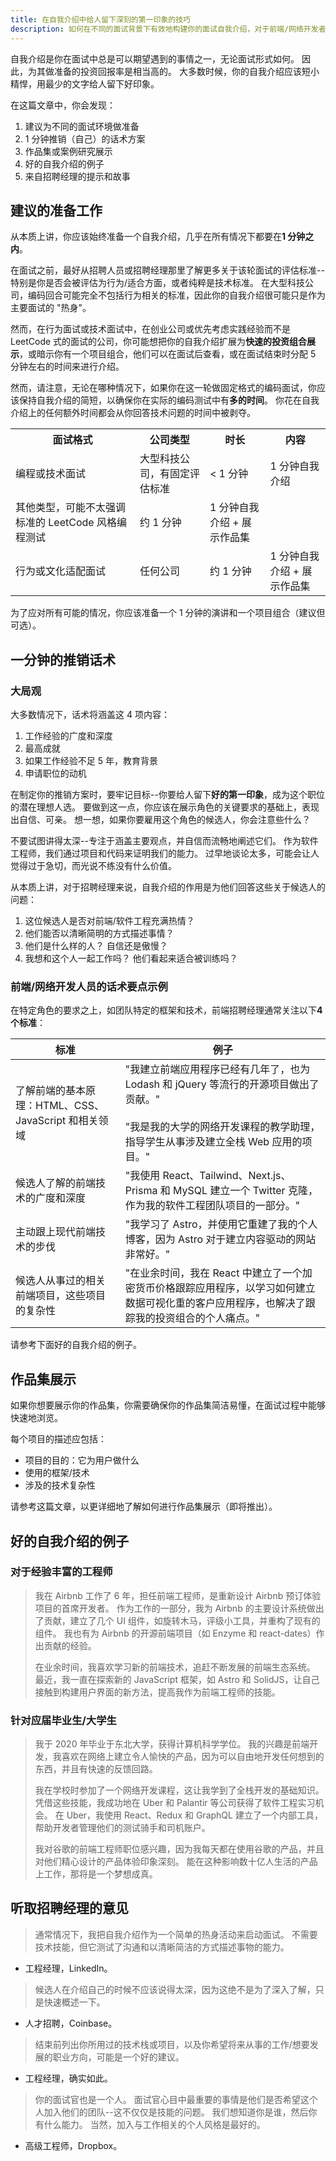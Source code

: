 ```yaml
---
title: 在自我介绍中给人留下深刻的第一印象的技巧
description: 如何在不同的面试背景下有效地构建你的面试自我介绍，对于前端/网络开发者/软件工程师来说。 参照好的自我介绍的例子。
---
```


自我介绍是你在面试中总是可以期望遇到的事情之一，无论面试形式如何。 因此，为其做准备的投资回报率是相当高的。 大多数时候，你的自我介绍应该短小精悍，用最少的文字给人留下好印象。

在这篇文章中，你会发现：

1.  建议为不同的面试环境做准备
2.  1 分钟推销（自己）的话术方案
3.  作品集或案例研究展示
4.  好的自我介绍的例子
5.  来自招聘经理的提示和故事

## 建议的准备工作

从本质上讲，你应该始终准备一个自我介绍，几乎在所有情况下都要在**1 分钟之内**。

在面试之前，最好从招聘人员或招聘经理那里了解更多关于该轮面试的评估标准--特别是你是否会被评估为行为/适合方面，或者纯粹是技术标准。 在大型科技公司，编码回合可能完全不包括行为相关的标准，因此你的自我介绍很可能只是作为主要面试的 "热身"。

然而，在行为面试或技术面试中，在创业公司或优先考虑实践经验而不是 LeetCode 式的面试的公司，你可能想把你的自我介绍扩展为**快速的投资组合展示**，或暗示你有一个项目组合，他们可以在面试后查看，或在面试结束时分配 5 分钟左右的时间来进行介绍。

然而，请注意，无论在哪种情况下，如果你在这一轮做固定格式的编码面试，你应该保持自我介绍的简短，以确保你在实际的编码测试中有**多的时间**。 你花在自我介绍上的任何额外时间都会从你回答技术问题的时间中被剥夺。

<table>
  <tbody>
  <tr>
    <th>面试格式</th>
    <th>公司类型</th>
    <th>时长</th>
    <th>内容</th>
  </tr>
  <tr>
    <td rowSpan={2}>编程或技术面试</td>
    <td>大型科技公司，有固定评估标准</td>
    <td>< 1 分钟</td>
    <td>1 分钟自我介绍</td>
  </tr>
  <tr>
    <td className="px-2">其他类型，可能不太强调标准的 LeetCode 风格编程测试</td>
    <td>约 1 分钟</td>
    <td>1 分钟自我介绍 + 展示作品集</td>
  </tr>
  <tr>
    <td>行为或文化适配面试</td>
    <td>任何公司</td>
    <td>约 1 分钟</td>
    <td>1 分钟自我介绍 + 展示作品集</td>
  </tr>
  </tbody>
</table>

为了应对所有可能的情况，你应该准备一个 1 分钟的演讲和一个项目组合（建议但可选）。

## 一分钟的推销话术

### 大局观

大多数情况下，话术将涵盖这 4 项内容：

1.  工作经验的广度和深度
2.  最高成就
3.  如果工作经验不足 5 年，教育背景
4.  申请职位的动机

在制定你的推销方案时，要牢记目标--你要给人留下**好的第一印象**，成为这个职位的潜在理想人选。 要做到这一点，你应该在展示角色的关键要求的基础上，表现出自信、可亲。 想一想，如果你要雇用这个角色的候选人，你会注意些什么？

不要试图讲得太深--专注于涵盖主要观点，并自信而流畅地阐述它们。 作为软件工程师，我们通过项目和代码来证明我们的能力。 过早地谈论太多，可能会让人觉得过于急切，而光说不练没有什么价值。

从本质上讲，对于招聘经理来说，自我介绍的作用是为他们回答这些关于候选人的问题：

1.  这位候选人是否对前端/软件工程充满热情？
2.  他们能否以清晰简明的方式描述事情？
3.  他们是什么样的人？ 自信还是傲慢？
4.  我想和这个人一起工作吗？ 他们看起来适合被训练吗？

### 前端/网络开发人员的话术要点示例

在特定角色的要求之上，如团队特定的框架和技术，前端招聘经理通常关注以下**4 个标准**：

| 标准 | 例子 |
| --- | --- |
| 了解前端的基本原理：HTML、CSS、JavaScript 和相关领域 | "我建立前端应用程序已经有几年了，也为 Lodash 和 jQuery 等流行的开源项目做出了贡献。" <br/><br/>"我是我的大学的网络开发课程的教学助理，指导学生从事涉及建立全栈 Web 应用的项目。" |
| 候选人了解的前端技术的广度和深度 | "我使用 React、Tailwind、Next.js、Prisma 和 MySQL 建立一个 Twitter 克隆，作为我的软件工程团队项目的一部分。" |
| 主动跟上现代前端技术的步伐 | "我学习了 Astro，并使用它重建了我的个人博客，因为 Astro 对于建立内容驱动的网站非常好。" |
| 候选人从事过的相关前端项目，这些项目的复杂性 | "在业余时间，我在 React 中建立了一个加密货币价格跟踪应用程序，以学习如何建立数据可视化重的客户应用程序，也解决了跟踪我的投资组合的个人痛点。" |

请参考下面好的自我介绍的例子。

## 作品集展示

如果你想要展示你的作品集，你需要确保你的作品集简洁易懂，在面试过程中能够快速地浏览。

每个项目的描述应包括：

- 项目的目的：它为用户做什么
- 使用的框架/技术
- 涉及的技术复杂性

请参考这篇文章，以更详细地了解如何进行作品集展示（即将推出）。

## 好的自我介绍的例子

### 对于经验丰富的工程师

> 我在 Airbnb 工作了 6 年，担任前端工程师，是重新设计 Airbnb 预订体验项目的首席开发者。 作为工作的一部分，我为 Airbnb 的主要设计系统做出了贡献，建立了几个 UI 组件，如旋转木马，评级小工具，并重构了现有的组件。 我也有为 Airbnb 的开源前端项目（如 Enzyme 和 react-dates）作出贡献的经验。
>
> 在业余时间，我喜欢学习新的前端技术，追赶不断发展的前端生态系统。 最近，我一直在探索新的 JavaScript 框架，如 Astro 和 SolidJS，让自己接触到构建用户界面的新方法，提高我作为前端工程师的技能。

### 针对应届毕业生/大学生

> 我于 2020 年毕业于东北大学，获得计算机科学学位。 我的兴趣是前端开发，我喜欢在网络上建立令人愉快的产品，因为可以自由地开发任何想到的东西，并且有快速的反馈回路。
>
> 我在学校时参加了一个网络开发课程，这让我学到了全栈开发的基础知识。 凭借这些技能，我成功地在 Uber 和 Palantir 等公司获得了软件工程实习机会。 在 Uber，我使用 React、Redux 和 GraphQL 建立了一个内部工具，帮助开发者管理他们的测试骑手和司机账户。
>
> 我对谷歌的前端工程师职位感兴趣，因为我每天都在使用谷歌的产品，并且对他们精心设计的产品体验印象深刻。 能在这种影响数十亿人生活的产品上工作，那将是一个梦想成真。

## 听取招聘经理的意见

> 通常情况下，我把自我介绍作为一个简单的热身活动来启动面试。 不需要技术技能，但它测试了沟通和以清晰简洁的方式描述事物的能力。

- 工程经理，LinkedIn。

> 候选人在介绍自己的时候不应该说得太深，因为这绝不是为了深入了解，只是快速概述一下。

- 人才招聘，Coinbase。

> 结束前列出你所用过的技术栈或项目，以及你希望将来从事的工作/想要发展的职业方向，可能是一个好的建议。

- 工程经理，确实如此。

> 你的面试官也是一个人。 面试官心目中最重要的事情是他们是否希望这个人加入他们的团队--这不仅仅是技能的问题。 我们想知道你是谁，然后你有什么能力。 当然，加入与工作相关的个人风格是最好的。

- 高级工程师，Dropbox。
